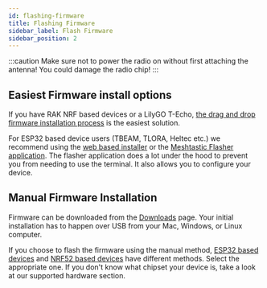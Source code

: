 ```yaml
---
id: flashing-firmware
title: Flashing Firmware
sidebar_label: Flash Firmware
sidebar_position: 2
---
```



:::caution
Make sure not to power the radio on without first attaching the antenna! You could damage the radio chip!
:::

## Easiest Firmware install options

If you have RAK NRF based devices or a LilyGO T-Echo, [the drag and drop firmware installation process](/docs/getting-started/flashing-firmware/nrf52/flashing-nrf52) is the easiest solution.

For ESP32 based device users (TBEAM, TLORA, Heltec etc.) we recommend using the [web based installer](https://flasher.meshtastic.org) or the [Meshtastic Flasher application](/docs/software/python/meshtastic-flasher). The flasher application does a lot under the hood to prevent you from needing to use the terminal. It also allows you to configure your device.

## Manual Firmware Installation

Firmware can be downloaded from the [Downloads](/downloads) page. Your initial installation has to happen over USB from your Mac, Windows, or Linux computer.

If you choose to flash the firmware using the manual method, [ESP32 based devices](/docs/getting-started/flashing-firmware/esp32/flashing-esp32) and [NRF52 based devices](/docs/getting-started/flashing-firmware/nrf52/flashing-nrf52) have different methods. Select the appropriate one. If you don't know what chipset your device is, take a look at our supported hardware section.
